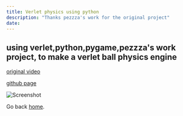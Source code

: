 ```yaml
---
title: Verlet physics using python
description: "Thanks pezzza's work for the original project"
date: 
---
```




## using verlet,python,pygame,pezzza's work project, to make a verlet ball physics engine

[original video]("https://youtube.com/watch?v=lS_qeBy3aQI")

[github page]("https://github.com/thetomato0/Verlet-python")

![Screenshot](https://github.com/thetomato0/website/blob/main/posts/verlet.PNG?raw=true)

Go back [home](/).
